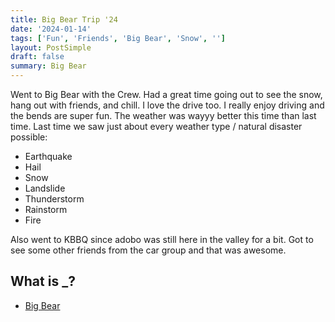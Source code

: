 ```yaml
---
title: Big Bear Trip '24
date: '2024-01-14'
tags: ['Fun', 'Friends', 'Big Bear', 'Snow', '']
layout: PostSimple
draft: false
summary: Big Bear
---
```


Went to Big Bear with the Crew.
Had a great time going out to see the snow, hang out with friends, and chill.
I love the drive too.
I really enjoy driving and the bends are super fun.
The weather was wayyy better this time than last time.
Last time we saw just about every weather type / natural disaster possible:
- Earthquake
- Hail
- Snow
- Landslide
- Thunderstorm
- Rainstorm
- Fire

Also went to KBBQ since adobo was still here in the valley for a bit.
Got to see some other friends from the car group and that was awesome.

## What is _?

- [Big Bear](https://en.wikipedia.org/wiki/Big_Bear_Lake,_California)